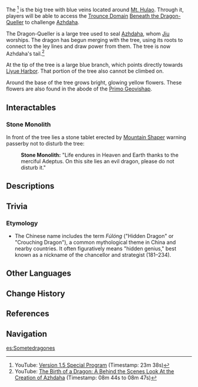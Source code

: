 {{About|the location|the [[Trounce Domain]]|Beneath the Dragon-Queller}}
{{Location Infobox
|image        = <gallery>
Dragon-Queller.png|In-game
Point of Interest Dragon-Queller Map Location.png|Map
</gallery>
|type         = Point of Interest
|region       = Liyue
|area         = Minlin
|subarea      = Nantianmen
}}
The {{lang|'''Dragon-Queller'''|zh=伏龙树|zh_rm=Fúlóng-shù|zh_tl=Hidden Dragon Tree}}<ref>YouTube: [https://youtu.be/wgNiGj1nGYE Version 1.5 Special Program] (Timestamp: 23m 38s)</ref> is the big tree with blue veins located around [[Mt. Hulao]]. Through it, players will be able to access the [[Trounce Domain]] [[Beneath the Dragon-Queller]] to challenge [[Azhdaha]].

The Dragon-Queller is a large tree used to seal [[Azhdaha]], whom [[Jiu]] worships. The dragon has begun merging with the tree, using its roots to connect to the ley lines and draw power from them. The tree is now Azhdaha's tail.<ref>YouTube: [https://youtu.be/fwOlW3ndDa8?t=524 The Birth of a Dragon: A Behind the Scenes Look At the Creation of Azhdaha] (Timestamp: 08m 44s to 08m 47s)</ref>

At the tip of the tree is a large blue branch, which points directly towards [[Liyue Harbor]]. That portion of the tree also cannot be climbed on.

Around the base of the tree grows bright, glowing yellow flowers. These flowers are also found in the abode of the [[Primo Geovishap]].

==Interactables==
===Stone Monolith===
In front of the tree lies a stone tablet erected by [[Mountain Shaper]] warning passerby not to disturb the tree:
{{Dialogue start}}
:'''Stone Monolith:''' "Life endures in Heaven and Earth thanks to the merciful Adeptus. On this site lies an evil dragon, please do not disturb it."
{{Dialogue end}}

==Descriptions==
{{Description|A strange tree whose branches flow with clear, cold moonlight. Perhaps its roots, that reach deep into the heart of the earth, are connected to something that awaits an opportunity to once again emerge and bask in the moon's light.|Viewpoint, [[Viewpoints/Moonlit Tree|Moonlit Tree]]}}

==Trivia==
===Etymology===
* The Chinese name includes the term ''Fúlóng'' ("Hidden Dragon" or "Crouching Dragon"), a common mythological theme in China and nearby countries. It often figuratively means "hidden genius," best known as a nickname of the chancellor and strategist {{w|Zhuge Liang}} (181–234).

==Other Languages==
{{Other Languages
|en      = Dragon-Queller
|zhs     = 伏龙树
|zhs_rm  = Fúlóng-shù
|zht     = 伏龍樹
|zht_rm  = Fúlóng-shù
|zh_tl   = Hidden Dragon Tree
|ja      = 伏龍の木
|ja_rm   = Fukuryuu no Ki{{Assumed}}
|ja_tl   = Hidden Dragon Tree
|ko      = {{tt|복룡목|伏龍木}}
|ko_rm   = Bongnyongmok
|ko_tl   = Hidden Dragon Tree
|es      = Sometedragones
|es_tl   = Dragon Subduer
|fr      = Arbre dompteur de dragon
|fr_tl   = Dragon-Taming Tree
|ru      = Древо подавления<!-- дракона-->
|ru_tl   = Quelling Tree
|th      = ต้นปราบมังกร<!--นี่นา-->
|th_rm   = Ton Prap Mang-kon<!-- Ni Na-->
|th_tl   = Dragon Subduing Tree
|vi      = Cây {{tt|Phục Long|伏龍}}
|vi_tl   = Hidden Dragon Tree
|de      = Drachenbezwinger
|de_tl   = Dragon Subjugator
|id      = Dragon-Queller
|pt      = Árvore do Dragão Oculto
|pt_tl   = Tree of the Hidden Dragon
|tr      = Ejder Ağacı
|tr_tl   = 
|it      = Árvore do Dragão Oculto
|it_tl   = 
}}

==Change History==
{{Change History|1.0}}

==References==
{{Reflist}}

==Navigation==
{{PoI Navbox|Liyue}}

[[es:Sometedragones]]